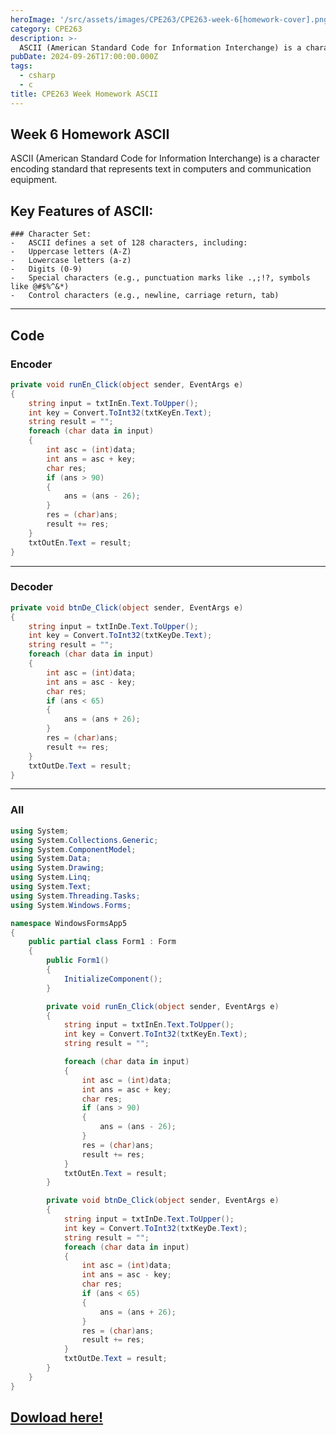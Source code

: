 ```yaml
---
heroImage: '/src/assets/images/CPE263/CPE263-week-6[homework-cover].png'
category: CPE263
description: >-
  ASCII (American Standard Code for Information Interchange) is a character encoding standard that represents text in computers and communication equipment.
pubDate: 2024-09-26T17:00:00.000Z
tags:
  - csharp
  - c
title: CPE263 Week Homework ASCII
---
```


## Week 6 Homework ASCII

ASCII (American Standard Code for Information Interchange) is a character encoding standard that represents text in computers and communication equipment.

## Key Features of ASCII:

    ### Character Set:
    -	ASCII defines a set of 128 characters, including:
    -	Uppercase letters (A-Z)
    -	Lowercase letters (a-z)
    -	Digits (0-9)
    -	Special characters (e.g., punctuation marks like .,;!?, symbols like @#$%^&*)
    -	Control characters (e.g., newline, carriage return, tab)

---

## Code

### Encoder

```csharp
private void runEn_Click(object sender, EventArgs e)
{
    string input = txtInEn.Text.ToUpper();
    int key = Convert.ToInt32(txtKeyEn.Text);
    string result = "";
    foreach (char data in input)
    {
        int asc = (int)data;
        int ans = asc + key;
        char res;
        if (ans > 90)
        {
            ans = (ans - 26);
        }
        res = (char)ans;
        result += res;
    }
    txtOutEn.Text = result;
}

```

---

### Decoder

```csharp
private void btnDe_Click(object sender, EventArgs e)
{
    string input = txtInDe.Text.ToUpper();
    int key = Convert.ToInt32(txtKeyDe.Text);
    string result = "";
    foreach (char data in input)
    {
        int asc = (int)data;
        int ans = asc - key;
        char res;
        if (ans < 65)
        {
            ans = (ans + 26);
        }
        res = (char)ans;
        result += res;
    }
    txtOutDe.Text = result;
}
```

---

### All

```csharp
using System;
using System.Collections.Generic;
using System.ComponentModel;
using System.Data;
using System.Drawing;
using System.Linq;
using System.Text;
using System.Threading.Tasks;
using System.Windows.Forms;

namespace WindowsFormsApp5
{
    public partial class Form1 : Form
    {
        public Form1()
        {
            InitializeComponent();
        }

        private void runEn_Click(object sender, EventArgs e)
        {
            string input = txtInEn.Text.ToUpper();
            int key = Convert.ToInt32(txtKeyEn.Text);
            string result = "";

            foreach (char data in input)
            {
                int asc = (int)data;
                int ans = asc + key;
                char res;
                if (ans > 90)
                {
                    ans = (ans - 26);
                }
                res = (char)ans;
                result += res;
            }
            txtOutEn.Text = result;
        }

        private void btnDe_Click(object sender, EventArgs e)
        {
            string input = txtInDe.Text.ToUpper();
            int key = Convert.ToInt32(txtKeyDe.Text);
            string result = "";
            foreach (char data in input)
            {
                int asc = (int)data;
                int ans = asc - key;
                char res;
                if (ans < 65)
                {
                    ans = (ans + 26);
                }
                res = (char)ans;
                result += res;
            }
            txtOutDe.Text = result;
        }
    }
}

```

## [Dowload here!](https://drive.google.com/drive/folders/1wSclNticxwsjjmcxPSu-zv2b_VDuKnHr?usp=sharing)
